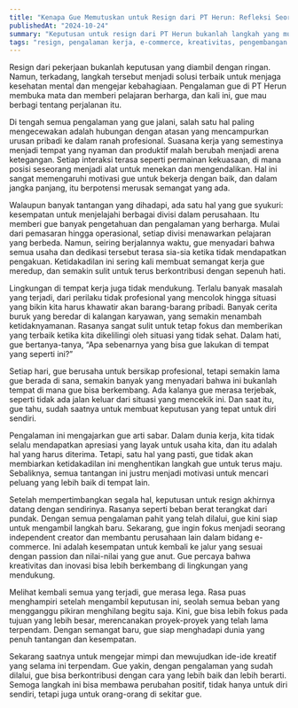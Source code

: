 ```yaml
---
title: "Kenapa Gue Memutuskan untuk Resign dari PT Herun: Refleksi Seorang Kreator"
publishedAt: "2024-10-24"
summary: "Keputusan untuk resign dari PT Herun bukanlah langkah yang mudah, tetapi pengalaman pahit dengan atasan yang mencampurkan urusan pribadi ke ranah profesional membuat gue harus mengambil tindakan. "
tags: "resign, pengalaman kerja, e-commerce, kreativitas, pengembangan diri, lingkungan kerja, profesionalisme, motivasi, independent creator"
---
```


Resign dari pekerjaan bukanlah keputusan yang diambil dengan ringan. Namun, terkadang, langkah tersebut menjadi solusi terbaik untuk menjaga kesehatan mental dan mengejar kebahagiaan. Pengalaman gue di PT Herun membuka mata dan memberi pelajaran berharga, dan kali ini, gue mau berbagi tentang perjalanan itu.

Di tengah semua pengalaman yang gue jalani, salah satu hal paling mengecewakan adalah hubungan dengan atasan yang mencampurkan urusan pribadi ke dalam ranah profesional. Suasana kerja yang semestinya menjadi tempat yang nyaman dan produktif malah berubah menjadi arena ketegangan. Setiap interaksi terasa seperti permainan kekuasaan, di mana posisi seseorang menjadi alat untuk menekan dan mengendalikan. Hal ini sangat memengaruhi motivasi gue untuk bekerja dengan baik, dan dalam jangka panjang, itu berpotensi merusak semangat yang ada.

Walaupun banyak tantangan yang dihadapi, ada satu hal yang gue syukuri: kesempatan untuk menjelajahi berbagai divisi dalam perusahaan. Itu memberi gue banyak pengetahuan dan pengalaman yang berharga. Mulai dari pemasaran hingga operasional, setiap divisi menawarkan pelajaran yang berbeda. Namun, seiring berjalannya waktu, gue menyadari bahwa semua usaha dan dedikasi tersebut terasa sia-sia ketika tidak mendapatkan pengakuan. Ketidakadilan ini sering kali membuat semangat kerja gue meredup, dan semakin sulit untuk terus berkontribusi dengan sepenuh hati.

Lingkungan di tempat kerja juga tidak mendukung. Terlalu banyak masalah yang terjadi, dari perilaku tidak profesional yang mencolok hingga situasi yang bikin kita harus khawatir akan barang-barang pribadi. Banyak cerita buruk yang beredar di kalangan karyawan, yang semakin menambah ketidaknyamanan. Rasanya sangat sulit untuk tetap fokus dan memberikan yang terbaik ketika kita dikelilingi oleh situasi yang tidak sehat. Dalam hati, gue bertanya-tanya, “Apa sebenarnya yang bisa gue lakukan di tempat yang seperti ini?”

Setiap hari, gue berusaha untuk bersikap profesional, tetapi semakin lama gue berada di sana, semakin banyak yang menyadari bahwa ini bukanlah tempat di mana gue bisa berkembang. Ada kalanya gue merasa terjebak, seperti tidak ada jalan keluar dari situasi yang mencekik ini. Dan saat itu, gue tahu, sudah saatnya untuk membuat keputusan yang tepat untuk diri sendiri.

Pengalaman ini mengajarkan gue arti sabar. Dalam dunia kerja, kita tidak selalu mendapatkan apresiasi yang layak untuk usaha kita, dan itu adalah hal yang harus diterima. Tetapi, satu hal yang pasti, gue tidak akan membiarkan ketidakadilan ini menghentikan langkah gue untuk terus maju. Sebaliknya, semua tantangan ini justru menjadi motivasi untuk mencari peluang yang lebih baik di tempat lain.

Setelah mempertimbangkan segala hal, keputusan untuk resign akhirnya datang dengan sendirinya. Rasanya seperti beban berat terangkat dari pundak. Dengan semua pengalaman pahit yang telah dilalui, gue kini siap untuk mengambil langkah baru. Sekarang, gue ingin fokus menjadi seorang independent creator dan membantu perusahaan lain dalam bidang e-commerce. Ini adalah kesempatan untuk kembali ke jalur yang sesuai dengan passion dan nilai-nilai yang gue anut. Gue percaya bahwa kreativitas dan inovasi bisa lebih berkembang di lingkungan yang mendukung.

Melihat kembali semua yang terjadi, gue merasa lega. Rasa puas menghampiri setelah mengambil keputusan ini, seolah semua beban yang mengganggu pikiran menghilang begitu saja. Kini, gue bisa lebih fokus pada tujuan yang lebih besar, merencanakan proyek-proyek yang telah lama terpendam. Dengan semangat baru, gue siap menghadapi dunia yang penuh tantangan dan kesempatan.

Sekarang saatnya untuk mengejar mimpi dan mewujudkan ide-ide kreatif yang selama ini terpendam. Gue yakin, dengan pengalaman yang sudah dilalui, gue bisa berkontribusi dengan cara yang lebih baik dan lebih berarti. Semoga langkah ini bisa membawa perubahan positif, tidak hanya untuk diri sendiri, tetapi juga untuk orang-orang di sekitar gue.